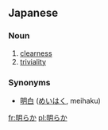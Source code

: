 ==Japanese==
{{see|明らかな}}
===Noun===
{{ja-noun|kk|hira=あきらか|rom=akiraka}}

# [[clear]]ness
# [[trivial]]ity

===Synonyms===
* [[明白]] ([[めいはく]], meihaku)

[[fr:明らか]]
[[pl:明らか]]